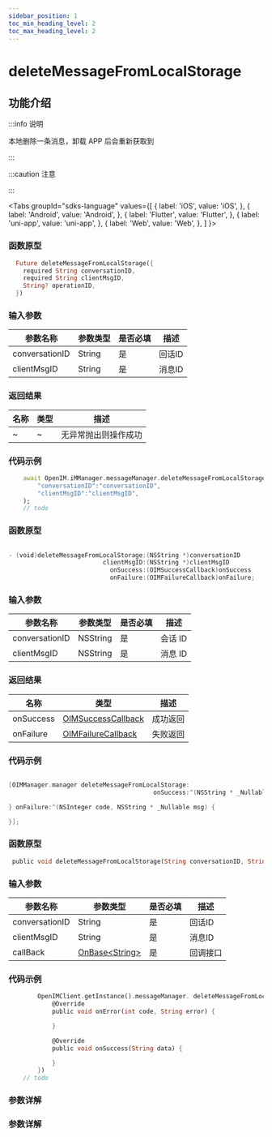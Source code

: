 ```yaml
---
sidebar_position: 1
toc_min_heading_level: 2
toc_max_heading_level: 2
---
```


# deleteMessageFromLocalStorage

## 功能介绍

:::info 说明

本地删除一条消息，卸载 APP 后会重新获取到

:::

:::caution 注意

:::

<Tabs
groupId="sdks-language"
values={[
{ label: 'iOS', value: 'iOS', },
{ label: 'Android', value: 'Android', },
{ label: 'Flutter', value: 'Flutter', },
{ label: 'uni-app', value: 'uni-app', },
{ label: 'Web', value: 'Web', },
]
}>

<TabItem value="Flutter">

### 函数原型

```dart showLineNumbers
  Future deleteMessageFromLocalStorage({
    required String conversationID,
    required String clientMsgID,
    String? operationID,
  })
```

### 输入参数

| 参数名称 | 参数类型                                           | 是否必填 | 描述   |
| -------- | -------------------------------------------------- | -------- | ------ |
| conversationID  | String |   是     | 回话ID |
| clientMsgID  | String |   是     | 消息ID |

### 返回结果

| 名称 | 类型 | 描述                 |
| ---- | ---- | -------------------- |
| ~    | ~    | 无异常抛出则操作成功 |

### 代码示例

```dart showLineNumbers
    await OpenIM.iMManager.messageManager.deleteMessageFromLocalStorage(
        "conversationID":"conversationID",
        "clientMsgID":"clientMsgID",
    );
    // todo
```

</TabItem>

<TabItem value="iOS">

### 函数原型

```swift showLineNumbers

- (void)deleteMessageFromLocalStorage:(NSString *)conversationID
                          clientMsgID:(NSString *)clientMsgID
                            onSuccess:(OIMSuccessCallback)onSuccess
                            onFailure:(OIMFailureCallback)onFailure;

```

### 输入参数

| 参数名称       | 参数类型 | 是否必填 | 描述    |
| -------------- | -------- | -------- | ------- |
| conversationID | NSString | 是       | 会话 ID |
| clientMsgID    | NSString | 是       | 消息 ID |

### 返回结果

| 名称      | 类型                                                   | 描述     |
| --------- | ------------------------------------------------------ | -------- |
| onSuccess | [OIMSuccessCallback](docs/sdks/Callback/onSuccess.mdx) | 成功返回 |
| onFailure | [OIMFailureCallback](docs/sdks/Callback/onError.mdx)   | 失败返回 |

### 代码示例

```swift showLineNumbers

[OIMManager.manager deleteMessageFromLocalStorage:
                                        onSuccess:^(NSString * _Nullable data) {

} onFailure:^(NSInteger code, NSString * _Nullable msg) {

}];

```

</TabItem>

<TabItem value="Android">

### 函数原型

```dart showLineNumbers
 public void deleteMessageFromLocalStorage(String conversationID, String clientMsgID, OnBase<String> callBack)
```

### 输入参数

| 参数名称 | 参数类型                                           | 是否必填 | 描述   |
| -------- | -------------------------------------------------- | -------- | ------ |
| conversationID  | String |   是     | 回话ID |
| clientMsgID  | String |   是     | 消息ID |
| callBack | [OnBase<String\>](docs/sdks/Callback/onBase.mdx) | 是       | 回调接口 |


### 代码示例

```dart showLineNumbers
        OpenIMClient.getInstance().messageManager. deleteMessageFromLocalStorage(conversationID,  clientMsgID,new OnBase<String>() {
            @Override
            public void onError(int code, String error) {

            }

            @Override
            public void onSuccess(String data) {

            }
        })
    // todo
```


</TabItem>

<TabItem value="Web">

### 参数详解

</TabItem>

<TabItem value="uni-app">

### 参数详解

</TabItem>

</Tabs>
